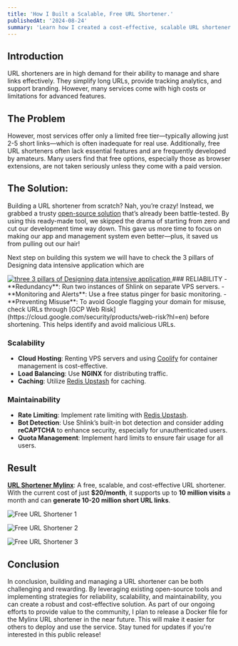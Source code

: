 ```yaml
---
title: 'How I Built a Scalable, Free URL Shortener.'
publishedAt: '2024-08-24'
summary: 'Learn how I created a cost-effective, scalable URL shortener using the open-source Shlink. This blog covers key aspects of reliability, scalability, and maintainability, and reveals how the Mylinx service can handle millions of visits and links monthly. Stay tuned for the upcoming Docker file release for easier deployment!'
---
```


## Introduction
URL shorteners are in high demand for their ability to manage and share links effectively. They simplify long URLs, provide tracking analytics, and support branding. However, many services come with high costs or limitations for advanced features.

## The Problem
However, most services offer only a limited free tier—typically allowing just 2-5 short links—which is often inadequate for real use. Additionally, free URL shorteners often lack essential features and are frequently developed by amateurs. Many users find that free options, especially those as browser extensions, are not taken seriously unless they come with a paid version.

## The Solution:
Building a URL shortener from scratch? Nah, you’re crazy! Instead, we grabbed a trusty [open-source solution](https://shlink.io/) that’s already been battle-tested. By using this ready-made tool, we skipped the drama of starting from zero and cut our development time way down. This gave us more time to focus on making our app and management system even better—plus, it saved us from pulling out our hair!

Next step on building this system we will have to check the 3 pillars of Designing data intensive application which are

<a href="https://ezy.ovh/3nDTG">
    <img src="https://dev-to-uploads.s3.amazonaws.com/uploads/articles/8ci4n31ao11wofbp3yvn.png" alt="three 3 pillars of Designing data intensive application" />
</a>
### RELIABILITY
- **Redundancy**: Run two instances of Shlink on separate VPS servers.
- **Monitoring and Alerts**: Use a free status pinger for basic monitoring.
- **Preventing Misuse**: To avoid Google flagging your domain for misuse, check URLs through [GCP Web Risk](https://cloud.google.com/security/products/web-risk?hl=en) before shortening. This helps identify and avoid malicious URLs.

### **Scalability**
- **Cloud Hosting**: Renting VPS servers and using [Coolify](https://coolify.io/) for container management is cost-effective.
- **Load Balancing**: Use **NGINX** for distributing traffic.
- **Caching**: Utilize [Redis Upstash](https://upstash.com/) for caching.

### **Maintainability**
- **Rate Limiting**: Implement rate limiting with [Redis Upstash](https://upstash.com/blog/upstash-ratelimit).
- **Bot Detection**: Use Shlink’s built-in bot detection and consider adding **reCAPTCHA** to enhance security, especially for unauthenticated users.
- **Quota Management**: Implement hard limits to ensure fair usage for all users.

## Result
**[URL Shortener Mylinx](https://ezy.ovh/QRP8p)**: A free, scalable, and cost-effective URL shortener. With the current cost of just **$20/month**, it supports up to **10 million visits** a month and can **generate 10-20 million short URL links**.


![Free URL Shortener 1](https://dev-to-uploads.s3.amazonaws.com/uploads/articles/o3u2ua4dacq4lzhiv46p.png)

![Free URL Shortener 2](https://dev-to-uploads.s3.amazonaws.com/uploads/articles/rwltn1dj3scg8qj6za7d.png)

![Free URL Shortener 3](https://dev-to-uploads.s3.amazonaws.com/uploads/articles/hhc7zydeov6282legsbk.png)

## Conclusion
In conclusion, building and managing a URL shortener can be both challenging and rewarding. By leveraging existing open-source tools and implementing strategies for reliability, scalability, and maintainability, you can create a robust and cost-effective solution. As part of our ongoing efforts to provide value to the community, I plan to release a Docker file for the Mylinx URL shortener in the near future. This will make it easier for others to deploy and use the service. Stay tuned for updates if you're interested in this public release!
